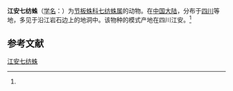 {{Speciesbox
| name = 江安七纺蛛
| status = 
| status_system = 
| image = 
| genus = Heptathela
| species = jianganensis
| authority = (Chen et al, 1988)<ref name='id12762'>{{cite web| url =http://www.bioinfo.cn/db05/BjdwSpecies.php?action=view&id=12762| title =江安七纺蛛| work =《中国动物物种编目数据库》| publisher =中国科学院微生物研究所| author =中国科学院动物研究所| accessdate =2009-04-28| deadurl =yes| archiveurl =https://web.archive.org/web/20160305021138/http://www.bioinfo.cn/db05/BjdwSpecies.php?action=view&id=12762| archivedate =2016-03-05}}</ref>
}}

'''江安七纺蛛'''（[[学名|学名]]：{{lang|la|''Heptathela jianganensis''}}）为[[节板蛛科|节板蛛科]][[七纺蛛属|七纺蛛属]]的动物。在[[中国大陆|中国大陆]]，分布于[[四川|四川]]等地，多见于沿江岩石边上的地洞中。该物种的模式产地在四川江安。<ref name='id12762'/>

== 参考文献 ==
{{reflist}}

{{Wikispecies|Heptathela jianganensis}}
{{Taxonbar|from=Q1058249}}

[[Category:七纺蛛属|江安七纺蛛]]


{{蜘蛛小作品}}